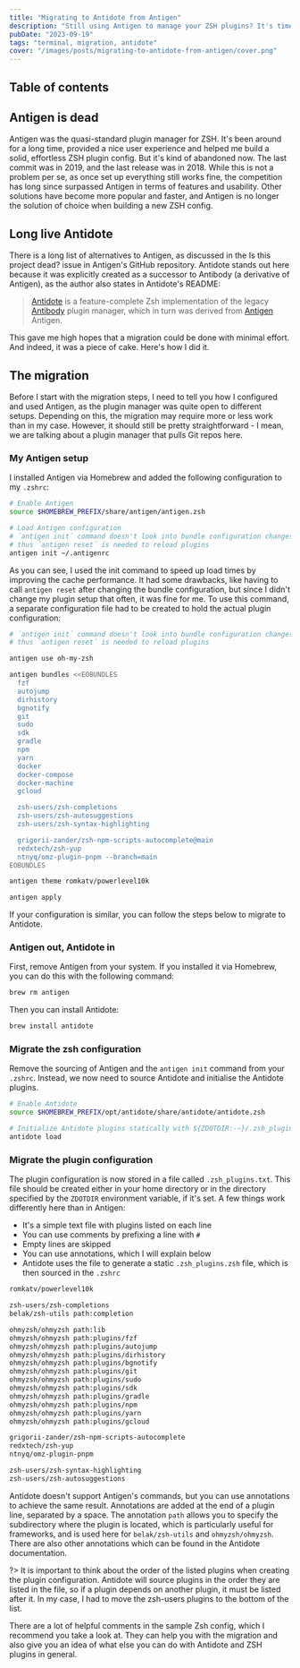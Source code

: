 ```yaml
---
title: "Migrating to Antidote from Antigen"
description: "Still using Antigen to manage your ZSH plugins? It's time to migrate to Antidote! This blog post will guide you through the (actually simple) migration process."
pubDate: "2023-09-19"
tags: "terminal, migration, antidote"
cover: "/images/posts/migrating-to-antidote-from-antigen/cover.png"
---
```



## Table of contents

## Antigen is dead

Antigen was the quasi-standard plugin manager for ZSH. It's been around for a long time, provided a nice user experience and helped me build a solid, effortless ZSH plugin config. But it's kind of abandoned now. The last commit was in 2019, and the last release was in 2018. While this is not a problem per se, as once set up everything still works fine, the competition has long since surpassed Antigen in terms of features and usability. Other solutions have become more popular and faster, and Antigen is no longer the solution of choice when building a new ZSH config.

## Long live Antidote

There is a long list of alternatives to Antigen, as discussed in the <ExternalLink href="https://github.com/zsh-users/antigen/issues/725">Is this project dead?</ExternalLink> issue in Antigen's GitHub repository. Antidote stands out here because it was explicitly created as a successor to Antibody (a derivative of Antigen), as the author also states in <ExternalLink href="https://github.com/mattmc3/antidote/blob/main/README.md">Antidote's README</ExternalLink>:

> [Antidote](https://getantidote.github.io/) is a feature-complete Zsh implementation of the legacy [Antibody](https://github.com/getantibody/antibody) plugin manager, which in turn was derived from [Antigen](https://github.com/zsh-users/antigen) Antigen.

This gave me high hopes that a migration could be done with minimal effort. And indeed, it was a piece of cake. Here's how I did it.

## The migration

Before I start with the migration steps, I need to tell you how I configured and used Antigen, as the plugin manager was quite open to different setups. Depending on this, the migration may require more or less work than in my case. However, it should still be pretty straightforward - I mean, we are talking about a plugin manager that pulls Git repos here.

### My Antigen setup

I installed Antigen via Homebrew and added the following configuration to my `.zshrc`:

```zsh title=".zshrc"
# Enable Antigen
source $HOMEBREW_PREFIX/share/antigen/antigen.zsh

# Load Antigen configuration
# ´antigen init´ command doesn't look into bundle configuration changes,
# thus ´antigen reset´ is needed to reload plugins
antigen init ~/.antigenrc
```

As you can see, I used the init command to speed up load times by improving the cache performance. It had some drawbacks, like having to call `antigen reset` after changing the bundle configuration, but since I didn't change my plugin setup that often, it was fine for me. To use this command, a separate configuration file had to be created to hold the actual plugin configuration:

```zsh title=".antigenrc"
# ´antigen init´ command doesn't look into bundle configuration changes,
# thus ´antigen reset´ is needed to reload plugins

antigen use oh-my-zsh

antigen bundles <<EOBUNDLES
  fzf
  autojump
  dirhistory
  bgnotify
  git
  sudo
  sdk
  gradle
  npm
  yarn
  docker
  docker-compose
  docker-machine
  gcloud

  zsh-users/zsh-completions
  zsh-users/zsh-autosuggestions
  zsh-users/zsh-syntax-highlighting

  grigorii-zander/zsh-npm-scripts-autocomplete@main
  redxtech/zsh-yup
  ntnyq/omz-plugin-pnpm --branch=main
EOBUNDLES

antigen theme romkatv/powerlevel10k

antigen apply
```

If your configuration is similar, you can follow the steps below to migrate to Antidote.

### Antigen out, Antidote in

First, remove Antigen from your system. If you installed it via Homebrew, you can do this with the following command:

```zsh
brew rm antigen
```

Then you can <ExternalLink href="https://getantidote.github.io/install">install Antidote</ExternalLink>:

```zsh
brew install antidote
```

### Migrate the zsh configuration

Remove the sourcing of Antigen and the `antigen init` command from your `.zshrc`. Instead, we now need to source Antidote and initialise the Antidote plugins.

```zsh title=".zshrc"
# Enable Antidote
source $HOMEBREW_PREFIX/opt/antidote/share/antidote/antidote.zsh

# Initialize Antidote plugins statically with ${ZDOTDIR:-~}/.zsh_plugins.txt
antidote load
```

### Migrate the plugin configuration

The plugin configuration is now stored in a file called `.zsh_plugins.txt`. This file should be created either in your home directory or in the directory specified by the `ZDOTDIR` environment variable, if it's set. A few things work differently here than in Antigen:

- It's a simple text file with plugins listed on each line
- You can use comments by prefixing a line with `#`
- Empty lines are skipped
- You can use annotations, which I will explain below
- Antidote uses the file to generate a static `.zsh_plugins.zsh` file, which is then sourced in the `.zshrc`

```txt title=".zsh_plugins.txt"
romkatv/powerlevel10k

zsh-users/zsh-completions
belak/zsh-utils path:completion

ohmyzsh/ohmyzsh path:lib
ohmyzsh/ohmyzsh path:plugins/fzf
ohmyzsh/ohmyzsh path:plugins/autojump
ohmyzsh/ohmyzsh path:plugins/dirhistory
ohmyzsh/ohmyzsh path:plugins/bgnotify
ohmyzsh/ohmyzsh path:plugins/git
ohmyzsh/ohmyzsh path:plugins/sudo
ohmyzsh/ohmyzsh path:plugins/sdk
ohmyzsh/ohmyzsh path:plugins/gradle
ohmyzsh/ohmyzsh path:plugins/npm
ohmyzsh/ohmyzsh path:plugins/yarn
ohmyzsh/ohmyzsh path:plugins/gcloud

grigorii-zander/zsh-npm-scripts-autocomplete
redxtech/zsh-yup
ntnyq/omz-plugin-pnpm

zsh-users/zsh-syntax-highlighting
zsh-users/zsh-autosuggestions
```

Antidote doesn't support Antigen's commands, but you can use annotations to achieve the same result. Annotations are added at the end of a plugin line, separated by a space. The annotation `path` allows you to specify the subdirectory where the plugin is located, which is particularly useful for frameworks, and is used here for `belak/zsh-utils` and `ohmyzsh/ohmyzsh`. There are also other annotations which can be found in the <ExternalLink href="https://getantidote.github.io/options">Antidote documentation</ExternalLink>.

?> It is important to think about the order of the listed plugins when creating the plugin configuration. Antidote will source plugins in the order they are listed in the file, so if a plugin depends on another plugin, it must be listed after it. In my case, I had to move the zsh-users plugins to the bottom of the list.

There are a lot of helpful comments in the <ExternalLink href="https://github.com/getantidote/zdotdir/blob/main/.zsh_plugins.txt">sample Zsh config</ExternalLink>, which I recommend you take a look at. They can help you with the migration and also give you an idea of what else you can do with Antidote and ZSH plugins in general.
